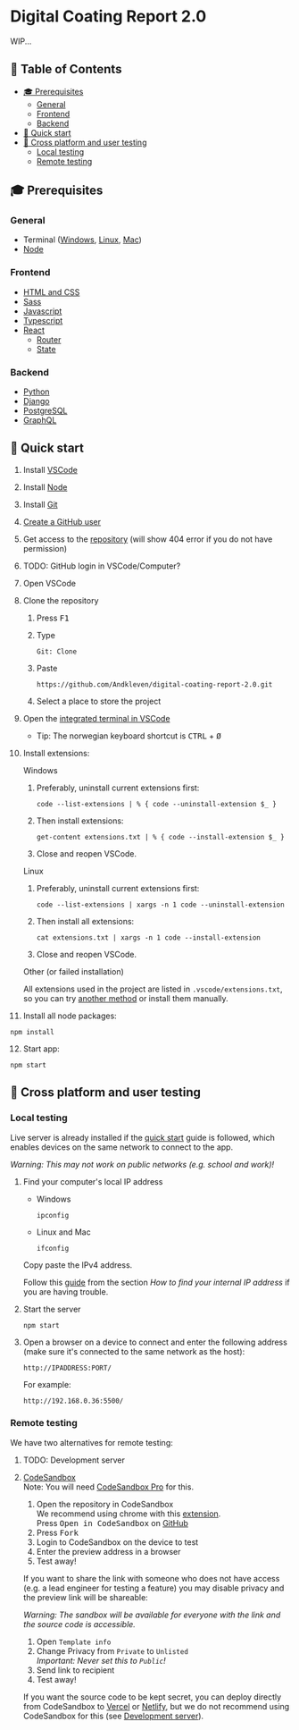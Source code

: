 # Digital Coating Report 2.0 <!-- omit in toc -->

WIP...

## 📑 Table of Contents <!-- omit in toc -->
- [🎓 Prerequisites](#-prerequisites)
  - [General](#general)
  - [Frontend](#frontend)
  - [Backend](#backend)
- [🚀 Quick start](#-quick-start)
- [🧪 Cross platform and user testing](#-cross-platform-and-user-testing)
  - [Local testing](#local-testing)
  - [Remote testing](#remote-testing)

## 🎓 Prerequisites

### General

- Terminal ([Windows](https://www.youtube.com/watch?v=jbvqCqb-HJk), [Linux](https://www.suse.com/c/working-command-line-basic-linux-commands/), [Mac](https://www.youtube.com/watch?v=5XgBd6rjuDQ))
- [Node](https://nodejs.org/en/download/)

### Frontend

- [HTML and CSS](https://www.youtube.com/watch?v=vQWlgd7hV4A)
- [Sass](https://www.youtube.com/watch?v=Zz6eOVaaelI)
- [Javascript](https://www.youtube.com/playlist?list=PLDyQo7g0_nsX8_gZAB8KD1lL4j4halQBJ)
- [Typescript](https://www.typescriptlang.org/docs/handbook/typescript-from-scratch.html)
- [React](https://www.youtube.com/watch?v=dGcsHMXbSOA)
  - [Router](https://www.youtube.com/watch?v=Law7wfdg_ls&t=1037s)
  - [State](https://www.youtube.com/watch?v=35lXWvCuM8o)

### Backend

- [Python](https://www.python.org/)
- [Django](https://www.djangoproject.com/)
- [PostgreSQL](https://www.postgresql.org/)
- [GraphQL](https://graphql.org/)

## 🚀 Quick start

1. Install [VSCode](https://code.visualstudio.com/)
2. Install [Node](https://nodejs.org/en/download/)
3. Install [Git](https://git-scm.com/)
4. [Create a GitHub user](https://github.com/join)
5. Get access to the [repository](https://github.com/Andkleven/digital-coating-report-2.0) (will show 404 error if you do not have permission)
6. TODO: GitHub login in VSCode/Computer?
7. Open VSCode
8. Clone the repository

   1. Press <kbd>F1</kbd>
   2. Type

      ```console
      Git: Clone
      ```

   3. Paste

      ```console
      https://github.com/Andkleven/digital-coating-report-2.0.git
      ```

   4. Select a place to store the project

9. Open the [integrated terminal in VSCode](https://code.visualstudio.com/docs/editor/integrated-terminal)
   - Tip: The norwegian keyboard shortcut is <kbd>CTRL</kbd> + <kbd>Ø</kbd>
10. Install extensions:

      Windows

     1. Preferably, uninstall current extensions first:

        ```console
        code --list-extensions | % { code --uninstall-extension $_ }
        ```

     2. Then install extensions:

        ```console
        get-content extensions.txt | % { code --install-extension $_ }
        ```

     3. Close and reopen VSCode.

      Linux

     1. Preferably, uninstall current extensions first:

        ```console
        code --list-extensions | xargs -n 1 code --uninstall-extension
        ```

     2. Then install all extensions:

         ```console
         cat extensions.txt | xargs -n 1 code --install-extension
         ```

     3. Close and reopen VSCode.

      Other (or failed installation)
         
      All extensions used in the project are listed in `.vscode/extensions.txt`, so you can try [another method](https://stackoverflow.com/questions/35773299/how-can-you-export-the-visual-studio-code-extension-list) or install them manually.

11.  Install all node packages:

   ```console
   npm install
   ```

12. Start app:

   ```console
   npm start
   ```

## 🧪 Cross platform and user testing

### Local testing

Live server is already installed if the [quick start](#-quick-tart) guide is followed, which enables devices on the same network to connect to the app.

_Warning: This may not work on public networks (e.g. school and work)!_

1. Find your computer's local IP address

   - Windows

     ```console
     ipconfig
     ```

   - Linux and Mac

     ```console
     ifconfig
     ```
   
   Copy paste the IPv4 address.

   Follow this [guide](https://lifehacker.com/how-to-find-your-local-and-external-ip-address-5833108) from the section *How to find your internal IP address* if you are having trouble.

2. Start the server

   ```console
   npm start
   ```

3. Open a browser on a device to connect and enter the following address (make sure it's connected to the same network as the host):

   ```console
   http://IPADDRESS:PORT/
   ```

   For example:

   ```console
   http://192.168.0.36:5500/
   ```

### Remote testing

We have two alternatives for remote testing:

1. <a name="devServer"></a>TODO: Development server

2. [CodeSandbox](https://codesandbox.io/)  
   Note: You will need [CodeSandbox Pro](https://codesandbox.io/pricing) for this.  
   
   1. Open the repository in CodeSandbox  
      We recommend using chrome with this [extension](https://chrome.google.com/webstore/detail/open-in-codesandbox/jkhbnhagngalpojoeijaleemepfpefmp?hl=en).  
      Press <kbd>Open in CodeSandbox</kbd> on [GitHub](https://github.com/Andkleven/digital-coating-report-2.0)
   2. Press <kbd>Fork</kbd>
   3. Login to CodeSandbox on the device to test
   4. Enter the preview address in a browser
   5. Test away!
   
   If you want to share the link with someone who does not have access (e.g. a lead engineer for testing a feature) you may disable privacy and the preview link will be shareable:

   _Warning: The sandbox will be available for everyone with the link and the source code is accessible._

   1. Open `Template info`
   2. Change Privacy from `Private` to `Unlisted`  
      _Important: Never set this to `Public`!_
   3. Send link to recipient
   4. Test away!

   If you want the source code to be kept secret, you can deploy directly from CodeSandbox to [Vercel](https://vercel.com/) or [Netlify](https://www.netlify.com/), but we do not recommend using CodeSandbox for this (see [Development server](#devServer)). 


